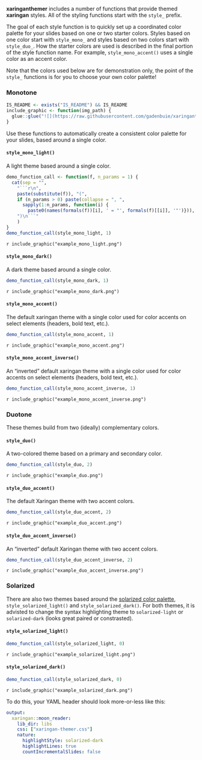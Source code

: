 **xaringanthemer** includes a number of functions that provide
themed **xaringan** styles.
All of the styling functions start with the `style_` prefix.

The goal of each style function is to 
quickly set up a coordinated color palette for your slides
based on one or two starter colors.
Styles based on one color start with `style_mono_`
and styles based on two colors start with `style_duo_`.
How the starter colors are used is described 
in the final portion of the style function name.
For example, `style_mono_accent()` uses a single color as an accent color.

Note that the colors used below are for demonstration only,
the point of the `style_` functions is for you to choose your own color palette!

### Monotone

```r
IS_README <- exists("IS_README") && IS_README
include_graphic <- function(img_path) {
  glue::glue("![](https://raw.githubusercontent.com/gadenbuie/xaringanthemer/assets/{img_path})")
}
```

Use these functions to automatically create a consistent color palette for your slides, based around a single color.

#### `style_mono_light()`

A light theme based around a single color.

```r
demo_function_call <- function(f, n_params = 1) {
  cat(sep = "",
    "```r\n",
    paste(substitute(f)), "(",
    if (n_params > 0) paste(collapse = ", ",
      sapply(1:n_params, function(i) {
        paste0(names(formals(f))[i], ' = "', formals(f)[[i]], '"')})),
    ")\n```"
    )
}
demo_function_call(style_mono_light, 1)
```

`r include_graphic("example_mono_light.png")`

#### `style_mono_dark()`

A dark theme based around a single color.

```r
demo_function_call(style_mono_dark, 1)
```

`r include_graphic("example_mono_dark.png")`

#### `style_mono_accent()`

The default xaringan theme with a single color used for color accents on select elements (headers, bold text, etc.).

```r
demo_function_call(style_mono_accent, 1)
```

`r include_graphic("example_mono_accent.png")`

#### `style_mono_accent_inverse()`

An "inverted" default xaringan theme with a single color used for color accents on select elements (headers, bold text, etc.).

```r
demo_function_call(style_mono_accent_inverse, 1)
```

`r include_graphic("example_mono_accent_inverse.png")`


### Duotone

These themes build from two (ideally) complementary colors.

#### `style_duo()`

A two-colored theme based on a primary and secondary color.

```r
demo_function_call(style_duo, 2)
```

`r include_graphic("example_duo.png")`

#### `style_duo_accent()`

The default Xaringan theme with two accent colors.

```r
demo_function_call(style_duo_accent, 2)
```

`r include_graphic("example_duo_accent.png")`

#### `style_duo_accent_inverse()`

An "inverted" default Xaringan theme with two accent colors.

```r
demo_function_call(style_duo_accent_inverse, 2)
```

`r include_graphic("example_duo_accent_inverse.png")`

### Solarized

There are also two themes based around the [solarized color palette](http://ethanschoonover.com/solarized), `style_solarized_light()` and `style_solarized_dark()`.
For both themes, it is advisted to change the syntax highlighting theme to `solarized-light` or `solarized-dark` (looks great paired or constrasted).

#### `style_solarized_light()`

```r
demo_function_call(style_solarized_light, 0)
```

`r include_graphic("example_solarized_light.png")`

#### `style_solarized_dark()`

```r
demo_function_call(style_solarized_dark, 0)
```

`r include_graphic("example_solarized_dark.png")`


To do this, your YAML header should look more-or-less like this:

```yaml
output:
  xaringan::moon_reader:
    lib_dir: libs
    css: ["xaringan-themer.css"]
    nature:
      highlightStyle: solarized-dark
      highlightLines: true
      countIncrementalSlides: false
```
